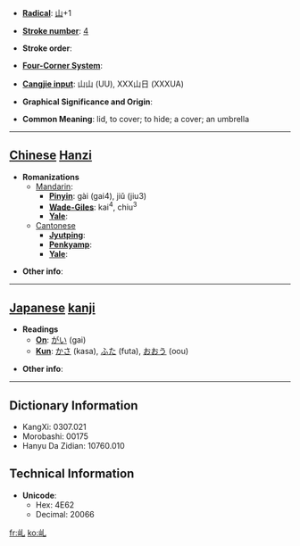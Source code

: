 * '''[[Wiktionary:Chinese radical index| Radical]]''': [[Wiktionary:Chinese radical index 山|山]]+1

* '''[[Wiktionary:Chinese total strokes index|Stroke number]]''': [[Wiktionary:Chinese total strokes index 4|4]]

* '''Stroke order''': 

* '''[[Wiktionary:Chinese four corner index|Four-Corner System]]''': 

* '''[[Wiktionary:Chinese Cangjie index|Cangjie input]]''': 山山 (UU), XXX山日 (XXXUA)

* '''Graphical Significance and Origin''': 

* '''Common Meaning''': lid, to cover; to hide; a cover; an umbrella

----

== [[Chinese]] [[Hanzi]] ==

* '''Romanizations'''
** [[Mandarin]]:
*** '''[[Pinyin]]''': gài (gai4), jiǔ (jiu3)
*** '''[[Wade-Giles]]''': kai<sup>4</sup>, chiu<sup>3</sup>
*** '''[[Yale]]''': 
**[[Cantonese]]
***'''[[Jyutping]]''':
***'''[[Penkyamp]]''': 
***'''[[Yale]]''': 

* '''Other info''': 

----

== [[Japanese]] [[kanji]] ==

* '''Readings'''
** '''[[On]]''': [[がい]] (gai)
** '''[[Kun]]''': [[かさ]] (kasa), [[ふた]] (futa), [[おおう]] (oou)

* '''Other info''':  

----

== Dictionary Information ==

* KangXi: 0307.021
* Morobashi: 00175
* Hanyu Da Zidian: 10760.010

== Technical Information ==

* '''Unicode''':
** Hex: 4E62
** Decimal: 20066

[[fr:乢]]
[[ko:乢]]